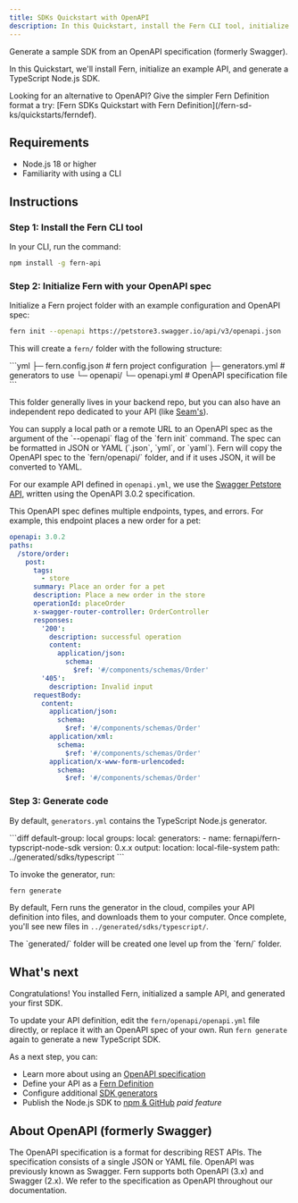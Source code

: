 ---
title: SDKs Quickstart with OpenAPI
description: In this Quickstart, install the Fern CLI tool, initialize a Fern project, and generate a sample SDK from an API defined with OpenAPI.
---

Generate a sample SDK from an OpenAPI specification (formerly Swagger).

In this Quickstart, we'll install Fern, initialize an example API, and generate a TypeScript Node.js SDK.

<Callout intent="tip">
Looking for an alternative to OpenAPI? Give the simpler Fern Definition format a try: [Fern SDKs Quickstart with Fern Definition](/fern-sd-ks/quickstarts/ferndef).
</Callout>

## Requirements

- Node.js 18 or higher
- Familiarity with using a CLI

## Instructions

### Step 1: Install the Fern CLI tool

In your CLI, run the command:

```bash
npm install -g fern-api
```

### Step 2: Initialize Fern with your OpenAPI spec

Initialize a Fern project folder with an example configuration and OpenAPI spec:

```bash
fern init --openapi https://petstore3.swagger.io/api/v3/openapi.json
```

This will create a `fern/` folder with the following structure:

<CodeBlock title='fern/'>
```yml
  ├─ fern.config.json # fern project configuration
  ├─ generators.yml # generators to use
  └─ openapi/
    └─ openapi.yml # OpenAPI specification file
```
</CodeBlock>

This folder generally lives in your backend repo, but you can also have an independent repo dedicated to your API (like [Seam's](https://github.com/seamapi/fern-config)).

<Callout intent="info">
You can supply a local path or a remote URL to an OpenAPI spec as the argument of the `--openapi` flag of the `fern init` command. The spec can be formatted in JSON or YAML (`.json`, `yml`, or `yaml`). Fern will copy the OpenAPI spec to the `fern/openapi/` folder, and if it uses JSON, it will be converted to YAML. 
</Callout>

For our example API defined in `openapi.yml`, we use the [Swagger Petstore API](https://github.com/swagger-api/swagger-petstore/blob/master/src/main/resources/openapi.yaml), written using the OpenAPI 3.0.2 specification.

This OpenAPI spec defines multiple endpoints, types, and errors. For example, this endpoint places a new order for a pet:
<CodeBlock title="Example endpoint">
```yml
openapi: 3.0.2
paths:
  /store/order:
    post:
      tags:
        - store
      summary: Place an order for a pet
      description: Place a new order in the store
      operationId: placeOrder
      x-swagger-router-controller: OrderController
      responses:
        '200':
          description: successful operation
          content:
            application/json:
              schema:
                $ref: '#/components/schemas/Order'
        '405':
          description: Invalid input
      requestBody:
        content:
          application/json:
            schema:
              $ref: '#/components/schemas/Order'
          application/xml:
            schema:
              $ref: '#/components/schemas/Order'
          application/x-www-form-urlencoded:
            schema:
              $ref: '#/components/schemas/Order'
```
</CodeBlock>

### Step 3: Generate code

By default, `generators.yml` contains the TypeScript Node.js generator. 

<CodeBlock title="generators.yml">
```diff
default-group: local
groups:
  local:
    generators:
      - name: fernapi/fern-typscript-node-sdk
        version: 0.x.x
        output:
          location: local-file-system
          path: ../generated/sdks/typescript
```
</CodeBlock>

To invoke the generator, run:

```bash
fern generate
```

By default, Fern runs the generator in the cloud, compiles your API definition into files, and downloads them to your computer. Once complete, you'll see new files in `../generated/sdks/typescript/`.

<Callout intent="info">
The `generated/` folder will be created one level up from the `fern/` folder.
</Callout>

## What's next

Congratulations! You installed Fern, initialized a sample API, and generated your first SDK.

To update your API definition, edit the `fern/openapi/openapi.yml` file directly, or replace it with an OpenAPI spec of your own. Run `fern generate` again to generate a new TypeScript SDK.

As a next step, you can:

- Learn more about using an [OpenAPI specification](/overview/define-your-api/openapi/overview)
- Define your API as a [Fern Definition](/overview/define-your-api/ferndef/overview)
- Configure additional [SDK generators](/fern-sd-ks/overview)
- Publish the Node.js SDK to [npm & GitHub](/fern-sd-ks/sdk-generators/typescript#publish-a-public-package) _paid feature_

## About OpenAPI (formerly Swagger)

The OpenAPI specification is a format for describing REST APIs. The specification consists of a single JSON or YAML file. OpenAPI was previously known as Swagger. Fern supports both OpenAPI (3.x) and Swagger (2.x). We refer to the specification as OpenAPI throughout our documentation.